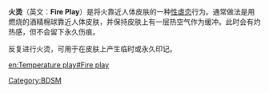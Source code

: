 {{unreferenced|time=2007-10-8}}
'''火烫'''（英文：'''Fire Play'''）是将火靠近人体皮肤的一种[[性虐恋|性虐恋]]行为。通常做法是用燃烧的酒精棉球靠近人体皮肤，并保持皮肤上有一层热空气作为缓冲。此时会有灼热感，但不会留下永久伤痕。

反复进行火烫，可用于在皮肤上产生临时或永久印记。

{{BDSM-stub}}

[[Category:BDSM|Category:BDSM]]

[[en:Temperature_play#Fire_play|en:Temperature play#Fire play]]